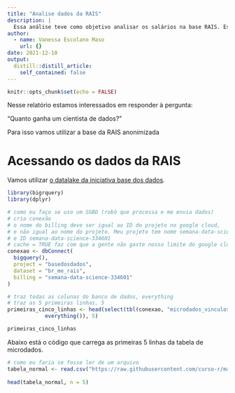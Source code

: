 ```yaml
---
title: "Analise dados da RAIS"
description: |
  Essa análise teve como objetivo analisar os salários na base RAIS. Esse projeto foi feito na Semana Data Science na Prática da Curso-R
author:
  - name: Vanessa Escolano Maso
    url: {}
date: 2021-12-10
output:
  distill::distill_article:
    self_contained: false
---
```



```r
knitr::opts_chunk$set(echo = FALSE)
```

Nesse relatório estamos interessados em responder à pergunta:

"Quanto ganha um cientista de dados?"

Para isso vamos utilizar a base da RAIS anonimizada

# Acessando os dados da RAIS

Vamos utilizar [o datalake da iniciativa base dos dados](https://basedosdados.org/dataset/br-me-rais).

```r
library(bigrquery)
library(dplyr)
```

```r
# como eu faço se uso um SGBD (robô que processa e me envia dados)
# cria conexão
# o nome do billing deve ser igual ao ID do projeto no google cloud,
# e não igual ao nome do projeto. Meu projeto tem nome semana-data-science 
# e ID semana-data-science-334601
# cache = TRUE faz com que a gente não gaste nosso limite do google cloud cada vez que a gente clicar em knit, se for igual ao que a gente carregou antes
conexao <- dbConnect(
  bigquery(),
  project = "basedosdados",
  dataset = "br_me_rais",
  billing = "semana-data-science-334601"
)

# traz todas as colunas do banco de dados, everything
# traz as 5 primeiras linhas, 5
primeiras_cinco_linhas <- head(select(tbl(conexao, "microdados_vinculos"),
            everything()), 5) 

primeiras_cinco_linhas
```

Abaixo está o código que carrega as primeiras 5 linhas da tabela de microdados.

```r
# como eu faria se fosse ler de um arquivo
tabela_normal <- read.csv("https://raw.githubusercontent.com/curso-r/main-r4ds-1/master/dados/imdb.csv")
  
head(tabela_normal, n = 5)
```
